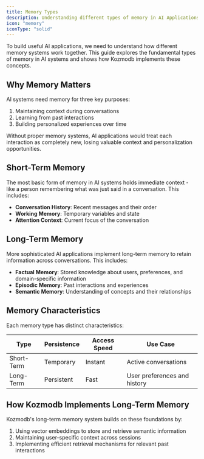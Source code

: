 ```yaml
---
title: Memory Types
description: Understanding different types of memory in AI Applications
icon: "memory"
iconType: "solid"
---
```


<Snippet file="paper-release.mdx" />

To build useful AI applications, we need to understand how different memory systems work together. This guide explores the fundamental types of memory in AI systems and shows how Kozmodb implements these concepts.

## Why Memory Matters

AI systems need memory for three key purposes:
1. Maintaining context during conversations
2. Learning from past interactions
3. Building personalized experiences over time

Without proper memory systems, AI applications would treat each interaction as completely new, losing valuable context and personalization opportunities.

## Short-Term Memory

The most basic form of memory in AI systems holds immediate context - like a person remembering what was just said in a conversation. This includes:

- **Conversation History**: Recent messages and their order
- **Working Memory**: Temporary variables and state
- **Attention Context**: Current focus of the conversation

## Long-Term Memory

More sophisticated AI applications implement long-term memory to retain information across conversations. This includes:

- **Factual Memory**: Stored knowledge about users, preferences, and domain-specific information
- **Episodic Memory**: Past interactions and experiences
- **Semantic Memory**: Understanding of concepts and their relationships

## Memory Characteristics

Each memory type has distinct characteristics:

| Type | Persistence | Access Speed | Use Case |
|------|-------------|--------------|-----------|
| Short-Term | Temporary | Instant | Active conversations |
| Long-Term | Persistent | Fast | User preferences and history |

## How Kozmodb Implements Long-Term Memory
Kozmodb's long-term memory system builds on these foundations by:

1. Using vector embeddings to store and retrieve semantic information
2. Maintaining user-specific context across sessions
3. Implementing efficient retrieval mechanisms for relevant past interactions